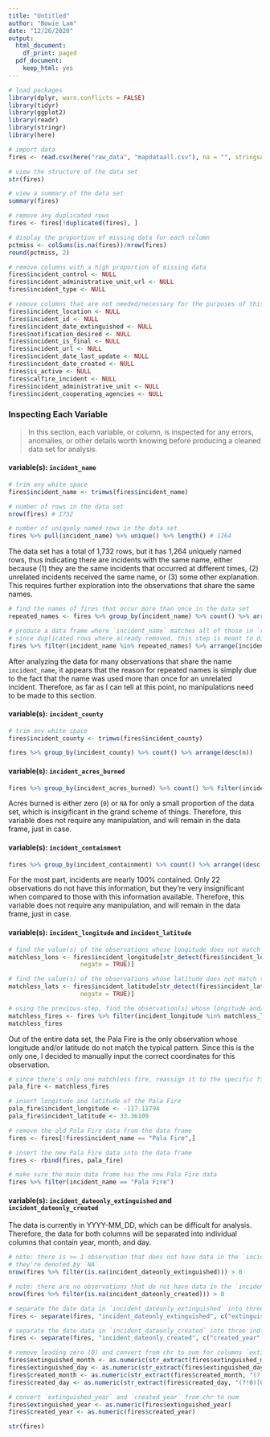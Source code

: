 ```yaml
---
title: "Untitled"
author: "Bowie Lam"
date: "12/26/2020"
output:
  html_document:
    df_print: paged
  pdf_document:
    keep_html: yes
---
```


```r
# load packages
library(dplyr, warn.conflicts = FALSE)
library(tidyr)
library(ggplot2)
library(readr)
library(stringr)
library(here)
```

```r
# import data
fires <- read.csv(here("raw_data", "mapdataall.csv"), na = "", stringsAsFactors = FALSE)
```

```r
# view the structure of the data set
str(fires)
```

```r
# view a summary of the data set
summary(fires)
```

```r
# remove any duplicated rows
fires <- fires[!duplicated(fires), ]
```

```r
# display the proportion of missing data for each column
pctmiss <- colSums(is.na(fires))/nrow(fires)
round(pctmiss, 2)
```

```r
# remove columns with a high proportion of missing data
fires$incident_control <- NULL
fires$incident_administrative_unit_url <- NULL
fires$incident_type <- NULL

# remove columns that are not needed/necessary for the purposes of this analysis
fires$incident_location <- NULL
fires$incident_id <- NULL
fires$incident_date_extinguished <- NULL
fires$notification_desired <- NULL
fires$incident_is_final <- NULL
fires$incident_url <- NULL
fires$incident_date_last_update <- NULL
fires$incident_date_created <- NULL
fires$is_active <- NULL
fires$calfire_incident <- NULL
fires$incident_administrative_unit <- NULL
fires$incident_cooperating_agencies <- NULL
```

### Inspecting Each Variable

> In this section, each variable, or column, is inspected for any errors, anomalies, or other details worth knowing before producing a cleaned data set for analysis.

#### variable(s): `incident_name`

```r
# trim any white space
fires$incident_name <- trimws(fires$incident_name)

# number of rows in the data set
nrow(fires) # 1732

# number of uniquely named rows in the data set
fires %>% pull(incident_name) %>% unique() %>% length() # 1264
```

The data set has a total of 1,732 rows, but it has 1,264 uniquely named rows, thus indicating there are incidents with the same name, either because (1) they are the same incidents that occurred at different times, (2) unrelated incidents received the same name, or (3) some other explanation. This requires further exploration into the observations that share the same names.

```r
# find the names of fires that occur more than once in the data set
repeated_names <- fires %>% group_by(incident_name) %>% count() %>% arrange(desc(n)) %>% filter(n > 1) %>% pull(incident_name)

# produce a data frame where `incident_name` matches all of those in `repeated_names`
# since duplicated rows where already removed, this step is meant to discover why there are repeated names
fires %>% filter(incident_name %in% repeated_names) %>% arrange(incident_name)
```

After analyzing the data for many observations that share the name `incident_name`, it appears that the reason for repeated names is simply due to the fact that the name was used more than once for an unrelated incident. Therefore, as far as I can tell at this point, no manipulations need to be made to this section.

#### variable(s): `incident_county`

```r
# trim any white space
fires$incident_county <- trimws(fires$incident_county)
```

```r
fires %>% group_by(incident_county) %>% count() %>% arrange(desc(n))
```

#### variable(s): `incident_acres_burned`

```r
fires %>% group_by(incident_acres_burned) %>% count() %>% filter(incident_acres_burned < 1 | is.na(incident_acres_burned))
```

Acres burned is either zero (`0`) or `NA` for only a small proportion of the data set, which is insigificant in the grand scheme of things. Therefore, this variable does not require any manipulation, and will remain in the data frame, just in case.

#### variable(s): `incident_containment`

```r
fires %>% group_by(incident_containment) %>% count() %>% arrange((desc(incident_containment)))
```

For the most part, incidents are nearly 100% contained. Only 22 observations do not have this information, but they're very insignificant when compared to those with this information available. Therefore, this variable does not require any manipulation, and will remain in the data frame, just in case.

#### variable(s): `incident_longitude` and `incident_latitude`

```r
# find the value(s) of the observations whose longitude does not match the longitude pattern
matchless_lons <- fires$incident_longitude[str_detect(fires$incident_longitude, "[-]?[0-9]{2,}\\.?[0-9]*", 
                    negate = TRUE)]

# find the value(s) of the observations whose latitude does not match the longitude pattern
matchless_lats <- fires$incident_latitude[str_detect(fires$incident_latitude, "[-]?[0-9]{2,}\\.?[0-9]*", 
                    negate = TRUE)]
```

```r
# using the previous step, find the observation(s) whose longitude and/or latitude do not match the pattern
matchless_fires <- fires %>% filter(incident_longitude %in% matchless_lons | incident_latitude %in% matchless_lats)
matchless_fires
```

Out of the entire data set, the Pala Fire is the only observation whose longitude and/or latitude do not match the typical pattern. Since this is the only one, I decided to manually input the correct coordinates for this observation. 

```r
# since there's only one matchless fire, reassign it to the specific fire in question
pala_fire <- matchless_fires

# insert longitude and latitude of the Pala Fire
pala_fire$incident_longitude <- -117.11794
pala_fire$incident_latitude <- 33.36109

# remove the old Pala Fire data from the data frame
fires <- fires[!fires$incident_name == "Pala Fire",]

# insert the new Pala Fire data into the data frame
fires <- rbind(fires, pala_fire)

# make sure the main data frame has the new Pala Fire data
fires %>% filter(incident_name == "Pala Fire")
```

#### variable(s): `incident_dateonly_extinguished` and `incident_dateonly_created`

The data is currently in YYYY-MM_DD, which can be difficult for analysis. Therefore, the data for both columns will be separated into individual columns that contain year, month, and day.

```r
# note: there is >= 1 observation that does not have data in the `incident_dateonly_extinguished` column
# they're denoted by `NA`
nrow(fires %>% filter(is.na(incident_dateonly_extinguished))) > 0
```

```r
# note: there are no observations that do not have data in the `incident_dateonly_created` column; in other words, all observations have data in the `incident_dateonly_created` column
nrow(fires %>% filter(is.na(incident_dateonly_created))) > 0
```

```r
# separate the date data in `incident_dateonly_extinguished` into three individual columns
fires <- separate(fires, "incident_dateonly_extinguished", c("extinguished_year", "extinguished_month", "extinguished_day"), sep = "-")

# separate the date data in `incident_dateonly_created` into three individual columns
fires <- separate(fires, "incident_dateonly_created", c("created_year", "created_month", "created_day"), sep = "-")
```

```r
# remove leading zero (0) and convert from chr to num for columns `extinguished_month`, `extinguished_day`, `created_month`, and `created_day`
fires$extinguished_month <- as.numeric(str_extract(fires$extinguished_month, "(?!0)[0-9]+"))
fires$extinguished_day <- as.numeric(str_extract(fires$extinguished_day, "(?!0)[0-9]+"))
fires$created_month <- as.numeric(str_extract(fires$created_month, "(?!0)[0-9]+"))
fires$created_day <- as.numeric(str_extract(fires$created_day, "(?!0)[0-9]+"))

# convert `extinguished_year` and `created_year` from chr to num
fires$extinguished_year <- as.numeric(fires$extinguished_year)
fires$created_year <- as.numeric(fires$created_year)
```

```r
str(fires)
```







